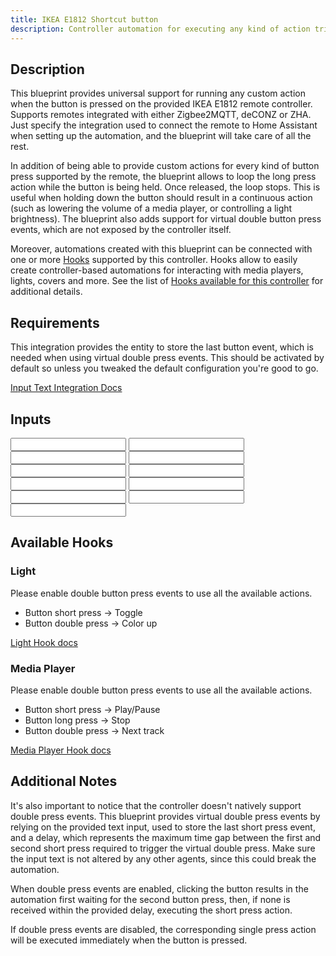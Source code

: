 ```yaml
---
title: IKEA E1812 Shortcut button
description: Controller automation for executing any kind of action triggered by an IKEA E1812 remote controller. Allows to optionally loop an action on a button long press. Supports Zigbee2MQTT, deCONZ, ZHA.
---
```



<ImportCard id='ikea_e1812' category='controllers'/>

## Description

This blueprint provides universal support for running any custom action when the button is pressed on the provided IKEA E1812 remote controller. Supports remotes integrated with either Zigbee2MQTT, deCONZ or ZHA. Just specify the integration used to connect the remote to Home Assistant when setting up the automation, and the blueprint will take care of all the rest.

In addition of being able to provide custom actions for every kind of button press supported by the remote, the blueprint allows to loop the long press action while the button is being held. Once released, the loop stops. This is useful when holding down the button should result in a continuous action (such as lowering the volume of a media player, or controlling a light brightness).
The blueprint also adds support for virtual double button press events, which are not exposed by the controller itself.

Moreover, automations created with this blueprint can be connected with one or more [Hooks](https://epmatt.github.io/awesome-ha-blueprints/blueprints/hooks) supported by this controller.
Hooks allow to easily create controller-based automations for interacting with media players, lights, covers and more. See the list of [Hooks available for this controller](https://epmatt.github.io/awesome-ha-blueprints/blueprints/controllers/ikea_e1812#available-hooks) for additional details.

## Requirements

<Requirement
 id='zigbee2mqtt'
 />
<Requirement
 id='zha'
 />
<Requirement
 id='deconz'
 />
<Requirement
 name='Input Text Integration'
 required='Double press action'>
This integration provides the entity to store the last button event, which is needed when using virtual double press events. This should be activated by default so unless you tweaked the default configuration you're good to go.

[Input Text Integration Docs](https://www.home-assistant.io/integrations/input_text/)
</Requirement>

## Inputs

<Input
 name='Integration'
 description='Integration used for connecting the remote with Home Assistant. Select "Zigbee2MQTT", "deCONZ" or "ZHA".'
 selector='select'
 required
 />
<Input
 name='Remote'
 description='The IKEA remote to use for the automation. Choose a value only if the remote is integrated with deCONZ or ZHA.'
 selector='device'
 required='ZHA, deCONZ'
 />
<Input
 name='Remote Action Sensor'
 description='The action sensor of the IKEA remote to use for the automation. Choose a value only if the remote is integrated with Zigbee2MQTT.'
 selector='entity'
 required='Zigbee2MQTT'
 />
<Input
name='Button short press'
description='Action to run on short button press.'
selector='action'
/>
<Input
 name='Button double press'
 description='Action to run on double button press.'
 selector='action'
 />
<Input
 name='Button long press'
 description='Action to run on long button press.'
 selector='action'
 />
<Input
 name='Button release after long press'
 description='Action to run on button release after a long press.'
 selector='action'
 />
<Input
 name='Long button press - loop until release'
 description='Loop the action until the button is released.'
 selector='boolean'
 />
<Input
 name='Expose button double press event'
 description='Choose whether or not to expose the virtual double press event. Turn this on if you are providing an action for the button double press event.'
 selector='boolean'
 />
<Input
 name='Helper - Last Press Event'
 description='Input Text used to store the last press event. Provide an entity only if you are using a double press action.'
 required='Double press action'
 selector='entity'
 />
<Input
 name='Helper - Double Press delay'
 description='Max delay between the first and the second button press for the double press event. Provide a value only if you are using a double press action. Increase this value if you notice that the double press action is not triggered properly.'
 selector='number'
 />

## Available Hooks

### Light

Please enable double button press events to use all the available actions.

- Button short press -> Toggle
- Button double press -> Color up

[Light Hook docs](/docs/blueprints/hooks/light)

### Media Player

Please enable double button press events to use all the available actions.

- Button short press -> Play/Pause
- Button long press -> Stop
- Button double press -> Next track

[Media Player Hook docs](/docs/blueprints/hooks/media_player)

## Additional Notes

It's also important to notice that the controller doesn't natively support double press events. This blueprint provides virtual double press events by relying on the provided text input, used to store the last short press event, and a delay, which represents the maximum time gap between the first and second short press required to trigger the virtual double press. Make sure the input text is not altered by any other agents, since this could break the automation.

When double press events are enabled, clicking the button results in the automation first waiting for the second button press, then, if none is received within the provided delay, executing the short press action.

If double press events are disabled, the corresponding single press action will be executed immediately when the button is pressed.
